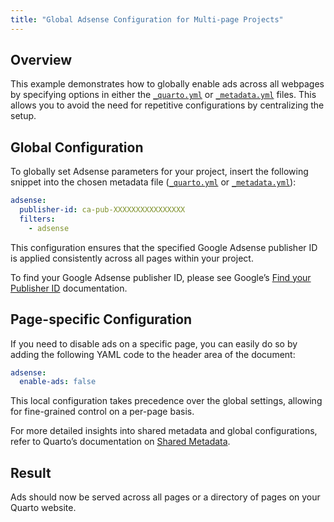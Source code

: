 ```yaml
---
title: "Global Adsense Configuration for Multi-page Projects"
---
```


## Overview

This example demonstrates how to globally enable ads across all webpages by specifying options in either the [`_quarto.yml`](https://quarto.org/docs/projects/quarto-projects.html#project-metadata) or [`_metadata.yml`](https://quarto.org/docs/projects/quarto-projects.html#directory-metadata) files. This allows you to avoid the need for repetitive configurations by centralizing the setup. 

## Global Configuration

To globally set Adsense parameters for your project, insert the following snippet into the chosen metadata file ([`_quarto.yml`](https://quarto.org/docs/projects/quarto-projects.html#project-metadata) or [`_metadata.yml`](https://quarto.org/docs/projects/quarto-projects.html#directory-metadata)):

```yaml
adsense:
  publisher-id: ca-pub-XXXXXXXXXXXXXXXX
  filters:
    - adsense
```

This configuration ensures that the specified Google Adsense publisher ID is applied consistently across all pages within your project.

To find your Google Adsense publisher ID, please see Google's [Find your Publisher ID](https://support.google.com/adsense/answer/105516?hl=en) documentation.

## Page-specific Configuration

If you need to disable ads on a specific page, you can easily do so by adding the following YAML code to the header area of the document:

```yaml
adsense:
  enable-ads: false
```

This local configuration takes precedence over the global settings, allowing for fine-grained control on a per-page basis.

For more detailed insights into shared metadata and global configurations, refer to Quarto's documentation on [Shared Metadata](https://quarto.org/docs/projects/quarto-projects.html#shared-metadata).

## Result

Ads should now be served across all pages or a directory of pages on your Quarto website.

